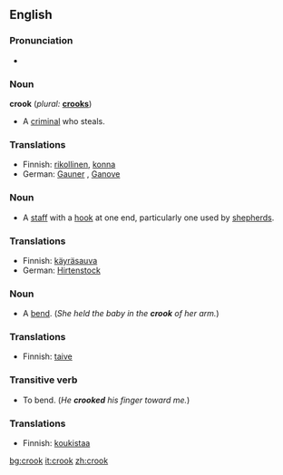 ==English==

===Pronunciation===
*{{audio|en-us-crook.ogg|Audio (US)}}

===Noun===
'''crook'''  (''plural:'' '''[[crooks]]''')
* A [[criminal]] who steals.

===Translations===
*Finnish: [[rikollinen]], [[konna]]
*German: [[Gauner]] {{m}}, [[Ganove]] {{m}}

===Noun===
* A [[staff]] with a [[hook]] at one end, particularly one used by [[shepherd]]s.

===Translations===
*Finnish: [[käyräsauva]]
*German: [[Hirtenstock]] {{m}}

===Noun===
* A [[bend]].  (''She held the baby in the '''crook''' of her arm.'')

===Translations===
*Finnish: [[taive]]

===Transitive verb===
{{en-verb}}
* To bend. (''He '''crooked''' his finger toward me.'')

===Translations===
*Finnish: [[koukistaa]]

[[bg:crook]]
[[it:crook]]
[[zh:crook]]